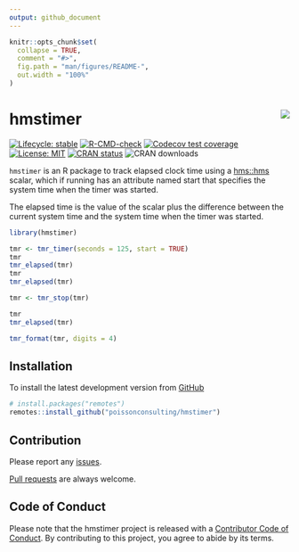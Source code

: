 ```yaml
---
output: github_document
---
```


<!-- README.md is generated from README.Rmd. Please edit that file -->

```r
knitr::opts_chunk$set(
  collapse = TRUE,
  comment = "#>",
  fig.path = "man/figures/README-",
  out.width = "100%"
)
```

# hmstimer <img src="man/figures/logo.png"  style="float: right;" />

<!-- badges: start -->
[![Lifecycle: stable](https://img.shields.io/badge/lifecycle-stable-brightgreen.svg)](https://lifecycle.r-lib.org/articles/stages.html#stable)
[![R-CMD-check](https://github.com/poissonconsulting/hmstimer/actions/workflows/R-CMD-check.yaml/badge.svg)](https://github.com/poissonconsulting/hmstimer/actions/workflows/R-CMD-check.yaml)
[![Codecov test coverage](https://codecov.io/gh/poissonconsulting/hmstimer/branch/main/graph/badge.svg)](https://codecov.io/gh/poissonconsulting/hmstimer?branch=main)
[![License: MIT](https://img.shields.io/badge/License-MIT-green.svg)](https://opensource.org/licenses/MIT)
[![CRAN status](https://www.r-pkg.org/badges/version/hmstimer)](https://cran.r-project.org/package=hmstimer)
![CRAN downloads](https://cranlogs.r-pkg.org/badges/hmstimer)
<!-- badges: end -->

`hmstimer` is an R package to 
track elapsed clock time using a [hms::hms](https://github.com/tidyverse/hms) scalar, which if running has an attribute named start that specifies the system time when the timer was started.

The elapsed time is the value of the scalar plus the difference between the current system time and the system time when the timer was started.

```r
library(hmstimer)

tmr <- tmr_timer(seconds = 125, start = TRUE)
tmr
tmr_elapsed(tmr)
tmr
tmr_elapsed(tmr)

tmr <- tmr_stop(tmr)

tmr
tmr_elapsed(tmr)

tmr_format(tmr, digits = 4)
```

## Installation

To install the latest development version from [GitHub](https://github.com/poissonconsulting/hmstimer)
```r
# install.packages("remotes")
remotes::install_github("poissonconsulting/hmstimer")
```

## Contribution

Please report any [issues](https://github.com/poissonconsulting/hmstimer/issues).

[Pull requests](https://github.com/poissonconsulting/hmstimer/pulls) are always welcome.

## Code of Conduct

Please note that the hmstimer project is released with a [Contributor Code of Conduct](https://contributor-covenant.org/version/2/0/CODE_OF_CONDUCT.html). By contributing to this project, you agree to abide by its terms.

